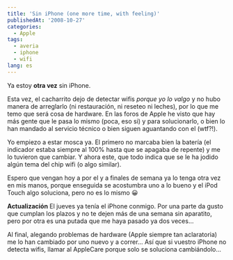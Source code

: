 ```yaml
---
title: 'Sin iPhone (one more time, with feeling)'
publishedAt: '2008-10-27'
categories:
  - Apple
tags:
  - averia
  - iphone
  - wifi
lang: es
---
```


Ya estoy **otra vez** sin iPhone.

Esta vez, el cacharrito dejo de detectar wifis _porque yo lo valgo_ y no hubo manera de arreglarlo (ni restauración, ni reseteo ni leches), por lo que me temo que será cosa de hardware. En las foros de Apple he visto que hay más gente que le pasa lo mismo (poca, eso si) y para solucionarlo, o bien lo han mandado al servicio técnico o bien siguen aguantando con el (wtf?!).

Yo empiezo a estar mosca ya. El primero no marcaba bien la batería (el indicador estaba siempre al 100% hasta que se apagaba de repente) y me lo tuvieron que cambiar. Y ahora este, que todo indica que se le ha jodido algún tema del chip wifi (o algo similar).

Espero que vengan hoy a por el y a finales de semana ya lo tenga otra vez en mis manos, porque enseguida se acostumbra uno a lo bueno y el iPod Touch algo soluciona, pero no es lo mismo 😀

**Actualización** El jueves ya tenía el iPhone conmigo. Por una parte da gusto que cumplan los plazos y no te dejen más de una semana sin aparatito, pero por otra es una putada que me haya pasado ya dos veces...

Al final, alegando problemas de hardware (Apple siempre tan aclaratoria) me lo han cambiado por uno nuevo y a correr... Así que si vuestro iPhone no detecta wifis, llamar al AppleCare porque solo se soluciona cambiándolo...
